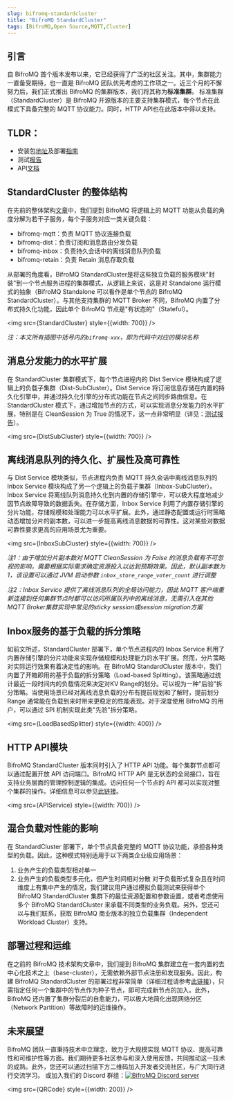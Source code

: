 ```yaml
---
slug: bifromq-standardcluster
title: "BifroMQ StandardCluster"
tags: [BifroMQ,Open Source,MQTT,Cluster]
---
```


## 引言
自 BifroMQ 首个版本发布以来，它已经获得了广泛的社区关注。其中，集群能力一直备受期待，也一直是 BifroMQ 团队优先考虑的工作项之一。近三个月的不懈努力后，我们正式推出 BifroMQ 的集群版本，我们将其称为**标准集群**。
标准集群（StandardCluster）是 BifroMQ 开源版本的主要支持集群模式，每个节点在此模式下具备完整的 MQTT 协议能力。同时，HTTP API也在此版本中得以支持。

<!--truncate-->

## TLDR：
* 安装包[地址](https://github.com/baidu/bifromq/releases/tag/v2.0.0)及部署[指南](/zh-Hans/docs/deploy/cluster/)
* 测试[报告](/zh-Hans/docs/test_report/test_report/)
* API[文档](/zh-Hans/docs/user_guide/API/api/)

## StandardCluster 的整体结构
在先前的整体架构[文章](2023-09-06-bifromq-architecture-overview.md)中，我们提到 BifroMQ 将逻辑上的 MQTT 功能从负载的角度分解为若干子服务，每个子服务对应一类关键负载：
* bifromq-mqtt：负责 MQTT 协议连接负载
* bifromq-dist：负责订阅和消息路由分发负载
* bifromq-inbox：负责持久会话中的离线消息队列负载
* bifromq-retain：负责 Retain 消息存取负载

从部署的角度看，BifroMQ StandardCluster是将这些独立负载的服务模块"封装"到一个节点服务进程的集群模式，从逻辑上来说，这是对 Standalone 运行模式的抽象（BifroMQ Standalone 可以看作是单个节点的 BifroMQ StandardCluster）。与其他支持集群的 MQTT Broker 不同，BifroMQ 内置了分布式持久化功能，因此单个 BifroMQ 节点是"有状态的"（Stateful）。

<img src={StandardCluster} style={{width: 700}} />

*注：本文所有插图中括号内的`bifromq-xxx`，即为代码中对应的模块名称*

## 消息分发能力的水平扩展
在 StandardCluster 集群模式下，每个节点进程内的 Dist Service 模块构成了逻辑上的负载子集群（Dist-SubCluster）。Dist Service 将订阅信息存储在内置的持久化引擎中，并通过持久化引擎的分布式功能在节点之间同步路由信息。在 StandardCluster 模式下，通过增加节点的方式，可以实现消息分发能力的水平扩展，特别是在 CleanSession 为 True 的情况下，这一点非常明显（详见：[测试报告](/zh-Hans/docs/test_report/test_report/)）。

<img src={DistSubCluster} style={{width: 700}} />

## 离线消息队列的持久化、扩展性及高可靠性
与 Dist Service 模块类似，节点进程内负责 MQTT 持久会话中离线消息队列的 Inbox Service 模块构成了另一个逻辑上的负载子集群（Inbox-SubCluster）。Inbox Service 将离线队列消息持久化到内置的存储引擎中，可以极大程度地减少因节点故障导致的数据丢失。在存储方面，Inbox Service 利用了内置存储引擎的分片功能，存储规模和处理能力可以水平扩展。此外，通过静态配置或运行时策略动态增加分片的副本数，可以进一步提高离线消息数据的可靠性。这对某些对数据可靠性要求更高的应用场景尤为重要。

<img src={InboxSubCluster} style={{width: 700}} />

*注1：由于增加分片副本数对 MQTT CleanSession 为 False 的消息负载有不可忽视的影响，需要根据实际需求确定资源投入以达到预期效果。因此，默认副本数为1，该设置可以通过 JVM 启动参数 `inbox_store_range_voter_count` 进行调整*

*注2：Inbox Service 提供了离线消息队列的全局访问能力，因此 MQTT 客户端重新连接到任何集群节点时都可以访问所属队列中的离线消息，无需引入在其他MQTT Broker集群实现中常见的sticky session或session migration方案*

## Inbox服务的基于负载的拆分策略
如前文所述，StandardCluster 部署下，单个节点进程内的 Inbox Service 利用了内置存储引擎的分片功能来实现存储规模和处理能力的水平扩展。然而，分片策略对实际运行效果有着决定性的影响。在 BifroMQ StandardCluster 版本中，我们内置了开箱即用的基于负载的拆分策略（Load-based Splitting）。该策略通过统计最近一段时间内的负载情况来决定对KV Range的划分。可以视为一种"后验"拆分策略。当使用场景已经对离线消息负载的分布有提前规划和了解时，提前划分 Range 通常能在负载到来时带来更稳定的性能表现。对于深度使用 BifroMQ 的用户，可以通过 SPI 机制实现此类"先验"拆分策略。

<img src={LoadBasedSplitter} style={{width: 400}} />

## HTTP API模块
BifroMQ StandardCluster 版本同时引入了 HTTP API 功能。每个集群节点都可以通过配置开放 API 访问端口。BifroMQ HTTP API 是无状态的全局接口，旨在支持业务层面的管理控制逻辑的集成。访问任何一个节点的 API 都可以实现对整个集群的操作。详细信息可以参见[此链接](/zh-Hans/docs/user_guide/API/api/)。

<img src={APIService} style={{width: 700}} />

## 混合负载对性能的影响
在 StandardCluster 部署下，单个节点具备完整的 MQTT 协议功能，承担各种类型的负载。因此，这种模式特别适用于以下两类企业级应用场景：
1. 业务产生的负载类型相对单一
2. 业务产生的负载类型多元化，但产生时间相对分散
对于负载形式复杂且在时间维度上有集中产生的情况，我们建议用户通过模拟负载测试来获得单个 BifroMQ StandardCluster 集群下的最佳资源配置和参数设置，或者考虑使用多个 BifroMQ StandardCluster 来承载不同类型的业务负载。另外，您还可以与我们联系，获取 BifroMQ 商业版本的独立负载集群（Independent Workload Cluster）支持。

## 部署过程和运维
在之前的 BifroMQ 技术架构文章中，我们提到 BifroMQ 集群建立在一套内置的去中心化技术之上（base-cluster），无需依赖外部节点注册和发现服务。因此，构建 BifroMQ StandardCluster 的部署过程非常简单（详细过程请参考[此链接](/zh-Hans/docs/deploy/cluster/)），只需指定任何一个集群中的节点作为种子节点，即可完成新节点的加入。此外，BifroMQ 还内置了集群分裂后的自愈能力，可以极大地简化出现网络分区（Network Partition）等故障时的运维操作。

## 未来展望
BifroMQ 团队一直秉持技术中立理念，致力于大规模实现 MQTT 协议、提高可靠性和可维护性等方面。我们期待更多社区参与和深入使用反馈，共同推动这一技术的成熟。此外，您还可以通过扫描下方二维码加入开发者交流社区，与广大同行进行交流学习。
或加入我们的 Discord 群组：<a href="https://discord.gg/Pfs3QRadRB"><img src="https://img.shields.io/discord/1115542029531885599?logo=discord&logoColor=white" alt="BifroMQ Discord server" /></a>

<img src={QRCode} style={{width: 200}} />